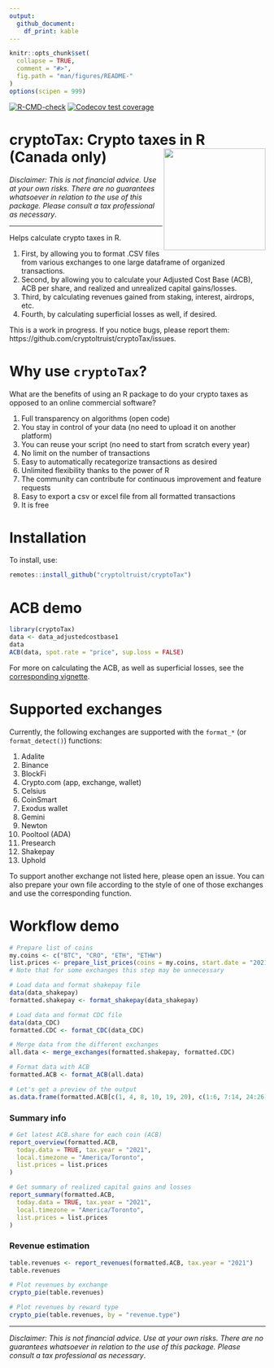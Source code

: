```yaml
---
output: 
  github_document:
    df_print: kable
---
```


<!-- README.md is generated from README.Rmd. Please edit that file -->

```r
knitr::opts_chunk$set(
  collapse = TRUE,
  comment = "#>",
  fig.path = "man/figures/README-"
)
options(scipen = 999)
```

<!-- badges: start -->
[![R-CMD-check](https://github.com/cryptoltruist/cryptoTax/actions/workflows/R-CMD-check.yaml/badge.svg)](https://github.com/cryptoltruist/cryptoTax/actions/workflows/R-CMD-check.yaml)
[![Codecov test coverage](https://codecov.io/gh/cryptoltruist/cryptoTax/branch/main/graph/badge.svg)](https://app.codecov.io/gh/cryptoltruist/cryptoTax?branch=main)
<!-- badges: end -->

# cryptoTax: Crypto taxes in R (Canada only) <img src='man/figures/logo.png' align="right" height="140" style="float:right; height:200px;" />

*Disclaimer: This is not financial advice. Use at your own risks. There are no guarantees whatsoever in relation to the use of this package. Please consult a tax professional as necessary*.

---

Helps calculate crypto taxes in R.

1. First, by allowing you to format .CSV files from various exchanges to one large dataframe of organized transactions.
2. Second, by allowing you to calculate your Adjusted Cost Base (ACB), ACB per share, and realized and unrealized capital gains/losses.
3. Third, by calculating revenues gained from staking, interest, airdrops, etc.
4. Fourth, by calculating superficial losses as well, if desired.

This is a work in progress. If you notice bugs, please report them: https://github.com/cryptoltruist/cryptoTax/issues.

# Why use `cryptoTax`?

What are the benefits of using an R package to do your crypto taxes as opposed to an online commercial software?

1. Full transparency on algorithms (open code)
2. You stay in control of your data (no need to upload it on another platform)
3. You can reuse your script (no need to start from scratch every year)
4. No limit on the number of transactions
5. Easy to automatically recategorize transactions as desired
6. Unlimited flexibility thanks to the power of R
7. The community can contribute for continuous improvement and feature requests
8. Easy to export a csv or excel file from all formatted transactions
9. It is free

# Installation

To install, use:

``` r
remotes::install_github("cryptoltruist/cryptoTax")
```

# ACB demo

```r
library(cryptoTax)
data <- data_adjustedcostbase1
data
ACB(data, spot.rate = "price", sup.loss = FALSE)
```

For more on calculating the ACB, as well as superficial losses, see the [corresponding vignette](https://cryptoltruist.github.io/cryptoTax/articles/ACB.html).

# Supported exchanges

Currently, the following exchanges are supported with the `format_*` (or `format_detect()`) functions:

1. Adalite
1. Binance
1. BlockFi
1. Crypto.com (app, exchange, wallet)
1. Celsius
1. CoinSmart
1. Exodus wallet
1. Gemini
1. Newton
1. Pooltool (ADA)
1. Presearch
1. Shakepay
1. Uphold

To support another exchange not listed here, please open an issue. You can also prepare your own file according to the style of one of those exchanges and use the corresponding function.

# Workflow demo

```r
# Prepare list of coins
my.coins <- c("BTC", "CRO", "ETH", "ETHW")
list.prices <- prepare_list_prices(coins = my.coins, start.date = "2021-01-01")
# Note that for some exchanges this step may be unnecessary

# Load data and format shakepay file
data(data_shakepay)
formatted.shakepay <- format_shakepay(data_shakepay)

# Load data and format CDC file
data(data_CDC)
formatted.CDC <- format_CDC(data_CDC)

# Merge data from the different exchanges
all.data <- merge_exchanges(formatted.shakepay, formatted.CDC)

# Format data with ACB
formatted.ACB <- format_ACB(all.data)

# Let's get a preview of the output
as.data.frame(formatted.ACB[c(1, 4, 8, 10, 19, 20), c(1:6, 7:14, 24:26)])
```

### Summary info

```r
# Get latest ACB.share for each coin (ACB)
report_overview(formatted.ACB,
  today.data = TRUE, tax.year = "2021",
  local.timezone = "America/Toronto",
  list.prices = list.prices
)

# Get summary of realized capital gains and losses
report_summary(formatted.ACB,
  today.data = TRUE, tax.year = "2021",
  local.timezone = "America/Toronto",
  list.prices = list.prices
)
```

### Revenue estimation

```r
table.revenues <- report_revenues(formatted.ACB, tax.year = "2021")
table.revenues

# Plot revenues by exchange
crypto_pie(table.revenues)

# Plot revenues by reward type
crypto_pie(table.revenues, by = "revenue.type")
```

---

*Disclaimer: This is not financial advice. Use at your own risks. There are no guarantees whatsoever in relation to the use of this package. Please consult a tax professional as necessary*.
